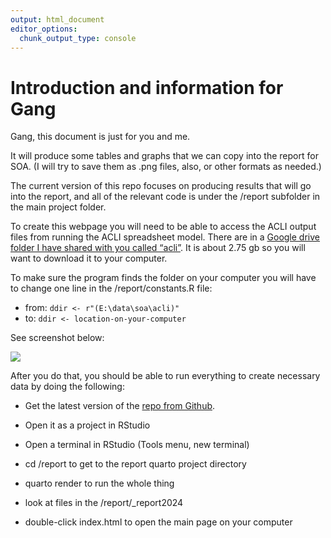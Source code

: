 ```yaml
---
output: html_document
editor_options:
  chunk_output_type: console
---
```


# Introduction and information for Gang

Gang, this document is just for you and me.

It will produce some tables and graphs that we can copy into the report for SOA. (I will try to save them as .png files, also, or other formats as needed.)

The current version of this repo focuses on producing results that will go into the report, and all of the relevant code is under the /report subfolder in the main project folder.

To create this webpage you will need to be able to access the ACLI output files from running the ACLI spreadsheet model. There are in a [Google drive folder I have shared with you called "acli"](https://drive.google.com/drive/folders/17BN0wx2DUSyHKpqjAMdl0NqpSjyZqEAc?usp=drive_link). It is about 2.75 gb so you will want to download it to your computer.

To make sure the program finds the folder on your computer you will have to change one line in the /report/constants.R file:

-   from: `ddir <- r"(E:\data\soa\acli)"`
-   to: `ddir <- location-on-your-computer`

See screenshot below:

![](images/clipboard-3209699277.png)

After you do that, you should be able to run everything to create necessary data by doing the following:

-   Get the latest version of the [repo from Github](https://github.com/donboyd5/SOA_Model_Risk).

-   Open it as a project in RStudio

-   Open a terminal in RStudio (Tools menu, new terminal)

-   cd /report to get to the report quarto project directory

-   quarto render to run the whole thing

-   look at files in the /report/\_report2024

-   double-click index.html to open the main page on your computer
